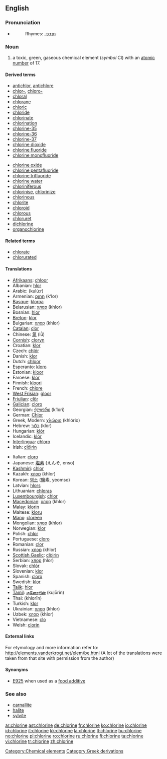 ==English==
{{elements|Cl|sulfur|S|argon|Ar}}

===Pronunciation===
* {{audio|en-us-chlorine.ogg|Audio (US)}}
*: Rhymes: [[Rhymes:English:-ɔːrɪn|-ɔːrɪn]]

===Noun===
{{en-noun|-}}
{{wikipedia}}

# a toxic, green, gaseous chemical element (''symbol'' Cl) with an [[atomic number]] of 17.

====Derived terms====
{{top2}}
* [[antichlor]], [[antichlore]]
* [[chlor-]], [[chloro-]]
* [[chloral]]
* [[chlorane]]
* [[chloric]]
* [[chloride]]
* [[chlorinate]]
* [[chlorination]]
* [[chlorine-35]]
* [[chlorine-36]]
* [[chlorine-37]]
* [[chlorine dioxide]]
* [[chlorine fluoride]]
* [[chlorine monofluoride]]
{{mid2}}
* [[chlorine oxide]]
* [[chlorine pentafluoride]]
* [[chlorine trifluoride]]
* [[chlorine water]]
* [[chloriniferous]]
* [[chlorinise]], [[chlorinize]]
* [[chlorinous]]
* [[chlorite]]
* [[chloroid]]
* [[chlorous]]
* [[chloruret]]
* [[dichlorine]]
* [[organochlorine]]
{{bottom}}

====Related terms====
* [[chlorate]]
* [[chlorurated]]

====Translations====
{{top}}
* [[Afrikaans]]: [[chloor]]
* Albanian: [[hlor]]
* Arabic: {{Arab|[[كلور]]}} (kulú:r) {{m}}
* Armenian: [[քլոր]] (k‘lor)
* [[Basque]]: [[kloroa]]
* Belarusian: [[хлор]] (khlor) {{m}}
* Bosnian: [[hlor]]
* [[Breton]]: [[klor]] {{m}}
* Bulgarian: [[хлор]] (khlor) {{m}}
* [[Catalan]]: [[clor]]
* Chinese: [[氯]] (lǜ)
* [[Cornish]]: [[cloryn]]
* Croatian: [[klor]]
* Czech: [[chlór]] {{m}}
* Danish: [[klor]]
* Dutch: [[chloor]] {{m}}
* Esperanto: [[kloro]]
* Estonian: [[kloor]]
* Faroese: [[klor]]
* Finnish: [[kloori]]
* French: [[chlore]] {{m}}
* [[West Frisian]]: [[gloor]]
* [[Friulian]]: [[clôr]]
* [[Galician]]: [[cloro]]
* Georgian: [[ქლორი]] (k‘lori)
* German: [[Chlor]] {{n}}
* Greek, Modern: [[χλώριο]] (khlório) {{n}}
* Hebrew: [[כלור]] (klor)
* Hungarian: [[klór]]
* Icelandic: [[klór]]
* [[Interlingua]]: [[chloro]]
* Irish: [[clóirín]]
{{mid}}
* Italian: [[cloro]] {{m}}
* Japanese: [[塩素]] (えんそ, enso)
* [[Kashmiri]]: [[chlor]]
* Kazakh: [[хлор]] (khlor)
* Korean: [[염소]] (鹽素, yeomso)
* Latvian: [[hlors]]
* Lithuanian: [[chloras]]
* [[Luxembourgish]]: [[chlor]]
* [[Macedonian]]: [[хлор]] (khlor) {{m}}
* Malay: [[klorin]]
* Maltese: [[kloru]]
* [[Manx]]: [[cloreen]]
* Mongolian: [[хлор]] (khlor)
* Norwegian: [[klor]]
* Polish: [[chlor]] {{m}}
* Portuguese: [[cloro]] {{m}}
* Romanian: [[clor]] {{n}}
* Russian: [[хлор]] (khlor) {{m}}
* [[Scottish Gaelic]]: [[clòirin]]
* Serbian: [[хлор]] (hlor) {{m}}
* Slovak: [[chlór]]
* Slovenian: [[klor]]
* Spanish: [[cloro]] {{m}}
* Swedish: [[klor]]
* [[Tajik]]: [[hlor]]
* [[Tamil]]: [[குளோரின்]] (kuļōrin)
* Thai: {{Thai|[[คลอรีน]]}} (khlorīn)
* Turkish: [[klor]]
* Ukrainian: [[хлор]] (khlor) {{m}}
* Uzbek: [[хлор]] (khlor)
* Vietnamese: [[clo]]
* Welsh: [[clorin]]
{{bottom}}

====External links====
For etymology and more information refer to:
http://elements.vanderkrogt.net/elem/be.html
(A lot of the translations were taken from that site with permission from the author)

====Synonyms====
* [[E925]] when used as a [[food additive]]

===See also===
* [[carnallite]]
* [[halite]]
* [[sylvite]]

[[Category:Chemical elements]]
[[Category:Greek derivations]]

[[ar:chlorine]]
[[ast:chlorine]]
[[de:chlorine]]
[[fr:chlorine]]
[[ko:chlorine]]
[[io:chlorine]]
[[id:chlorine]]
[[it:chlorine]]
[[kk:chlorine]]
[[la:chlorine]]
[[lt:chlorine]]
[[hu:chlorine]]
[[no:chlorine]]
[[pl:chlorine]]
[[ro:chlorine]]
[[ru:chlorine]]
[[fi:chlorine]]
[[ta:chlorine]]
[[vi:chlorine]]
[[tr:chlorine]]
[[zh:chlorine]]